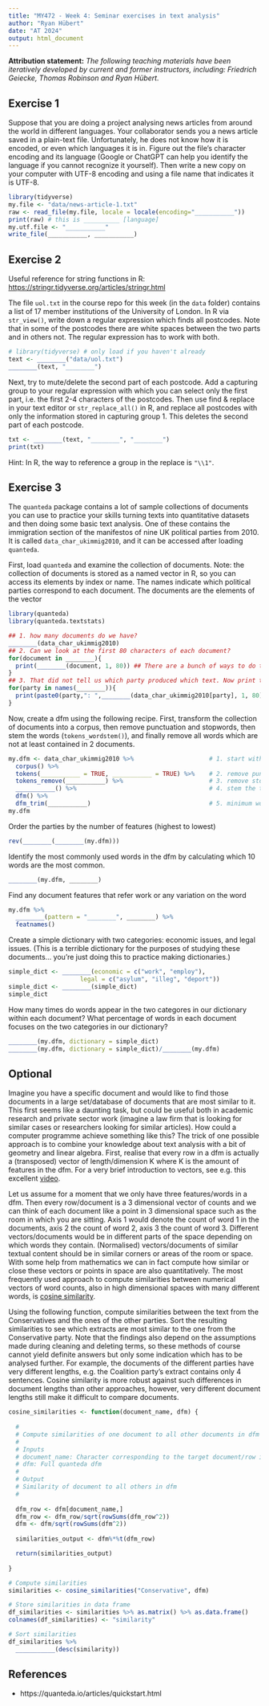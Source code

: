 ```yaml
---
title: "MY472 - Week 4: Seminar exercises in text analysis"
author: "Ryan Hübert"
date: "AT 2024"
output: html_document
---
```


**Attribution statement:** _The following teaching materials have been iteratively developed by current and former instructors, including: Friedrich Geiecke, Thomas Robinson and Ryan Hübert._

## Exercise 1

Suppose that you are doing a project analysing news articles from around the world in different languages. Your collaborator sends you a news article saved in a plain-text file. Unfortunately, he does not know how it is encoded, or even which languages it is in. Figure out the file's character encoding and its language (Google or ChatGPT can help you identify the language if you cannot recognize it yourself). Then write a new copy on your computer with UTF-8 encoding and using a file name that indicates it is UTF-8.

```r
library(tidyverse)
my.file <- "data/news-article-1.txt"
raw <- read_file(my.file, locale = locale(encoding="___________"))
print(raw) # this is __________ [language]
my.utf.file <- "___________"
write_file(___________, ___________)
```


## Exercise 2

Useful reference for string functions in R: <https://stringr.tidyverse.org/articles/stringr.html>

The file `uol.txt` in the course repo for this week (in the `data` folder) contains a list of 17 member institutions of the University of London. In R via `str_view()`, write down a regular expression which finds all postcodes. Note that in some of the postcodes there are white spaces between the two parts and in others not. The regular expression has to work with both.

```r
# library(tidyverse) # only load if you haven't already
text <- ________("data/uol.txt")
________(text, "________") 
```

Next, try to mute/delete the second part of each postcode. Add a capturing group to your regular expression with which you can select only the first part, i.e. the first 2-4 characters of the postcodes. Then use find & replace in your text editor or `str_replace_all()` in R, and replace all postcodes with only the information stored in capturing group 1. This deletes the second part of each postcode.

```r
txt <- ________(text, "________", "________")
print(txt)
```

Hint: In R, the way to reference a group in the replace is `"\\1"`.

## Exercise 3

The `quanteda` package contains a lot of sample collections of documents you can use to practice your skills turning texts into quantitative datasets and then doing some basic text analysis. One of these contains the immigration section of the manifestos of nine UK political parties from 2010. It is called `data_char_ukimmig2010`, and it can be accessed after loading `quanteda`.

First, load `quanteda` and examine the collection of documents. Note: the collection of documents is stored as a named vector in R, so you can access its elements by index or name. The names indicate which political parties correspond to each document. The documents are the elements of the vector

```r
library(quanteda)
library(quanteda.textstats)

## 1. how many documents do we have?
________(data_char_ukimmig2010)
## 2. Can we look at the first 80 characters of each document?
for(document in ________){
  print(________(document, 1, 80)) ## There are a bunch of ways to do this!
}
## 3. That did not tell us which party produced which text. Now print the party names before the first 80 characters:
for(party in names(________)){
  print(paste0(party,": ",________(data_char_ukimmig2010[party], 1, 80))) ## There are a bunch of ways to do this!
}
```

Now, create a dfm using the following recipe. First, transform the collection of documents into a corpus, then remove punctuation and stopwords, then stem the words (`tokens_wordstem()`), and finally remove all words which are not at least contained in 2 documents. 

```r
my.dfm <- data_char_ukimmig2010 %>%                     # 1. start with the data
  corpus() %>%                                          
  tokens(___________ = TRUE, ___________ = TRUE) %>%    # 2. remove punctuation and numbers
  tokens_remove(___________) %>%                        # 3. remove stopwords (English)
  ___________() %>%                                     # 4. stem the tokens
  dfm() %>%
  dfm_trim(___________)                                 # 5. minimum word frequency = 2
my.dfm
```

Order the parties by the number of features (highest to lowest)

```r
rev(________(________(my.dfm)))
```

Identify the most commonly used words in the dfm by calculating which 10 words are the most common.

```r
________(my.dfm, ________)
```

Find any document features that refer work or any variation on the word 

```r
my.dfm %>% 
  ________(pattern = "________", ________) %>% 
  featnames()
```

Create a simple dictionary with two categories: economic issues, and legal issues. (This is a terrible dictionary for the purposes of studying these documents... you're just doing this to practice making dictionaries.)

```r
simple_dict <- ________(economic = c("work", "employ"), 
                    legal = c("asylum", "illeg", "deport"))
simple_dict <- ________(simple_dict)
simple_dict
```

How many times do words appear in the two categores in our dictionary within each document? What percentage of words in each document focuses on the two categories in our dictionary?

```r
________(my.dfm, dictionary = simple_dict) 
________(my.dfm, dictionary = simple_dict)/________(my.dfm)
```

## Optional

Imagine you have a specific document and would like to find those documents in a large set/database of documents that are most similar to it. This first seems like a daunting task, but could be useful both in academic research and private sector work (imagine a law firm that is looking for similar cases or researchers looking for similar articles). How could a computer programme achieve something like this? The trick of one possible approach is to combine your knowledge about text analysis with a bit of geometry and linear algebra. First, realise that every row in a dfm is actually a (transposed) vector of length/dimension K where K is the amount of features in the dfm. For a very brief introduction to vectors, see e.g. this excellent [video](https://youtu.be/fNk_zzaMoSs).

Let us assume for a moment that we only have three features/words in a dfm. Then every row/document is a 3 dimensional vector of counts and we can think of each document like a point in 3 dimensional space such as the room in which you are sitting. Axis 1 would denote the count of word 1 in the documents, axis 2 the count of word 2, axis 3 the count of word 3. Different vectors/documents would be in different parts of the space depending on which words they contain. (Normalised) vectors/documents of similar textual content should be in similar corners or areas of the room or space. With some help from mathematics we can in fact compute how similar or close these vectors or points in space are also quantitatively. The most frequently used approach to compute similarities between numerical vectors of word counts, also in high dimensional spaces with many different words, is [cosine similarity](https://en.wikipedia.org/wiki/Cosine_similarity).

Using the following function, compute similarities between the text from the Conservatives and the ones of the other parties. Sort the resulting similarities to see which extracts are most similar to the one from the Conservative party. Note that the findings also depend on the assumptions made during cleaning and deleting terms, so these methods of course cannot yield definite answers but only some indication which has to be analysed further. For example, the documents of the different parties have very different lengths, e.g. the Coalition party's extract contains only 4 sentences. Cosine similarity is more robust against such differences in document lengths than other approaches, however, very different document lengths still make it difficult to compare documents.

```r
cosine_similarities <- function(document_name, dfm) {
  
  #
  # Compute similarities of one document to all other documents in dfm
  #
  # Inputs
  # document_name: Character corresponding to the target document/row in the quanteda dfm
  # dfm: Full quanteda dfm
  #
  # Output
  # Similarity of document to all others in dfm
  #
 
  dfm_row <- dfm[document_name,]
  dfm_row <- dfm_row/sqrt(rowSums(dfm_row^2))
  dfm <- dfm/sqrt(rowSums(dfm^2))
  
  similarities_output <- dfm%*%t(dfm_row)

  return(similarities_output)
  
}
```

```r
# Compute similarities
similarities <- cosine_similarities("Conservative", dfm)

# Store similarities in data frame
df_similarities <- similarities %>% as.matrix() %>% as.data.frame()
colnames(df_similarities) <- "similarity"

# Sort similarities
df_similarities %>%
  ___________(desc(similarity))
```


## References

- https://quanteda.io/articles/quickstart.html